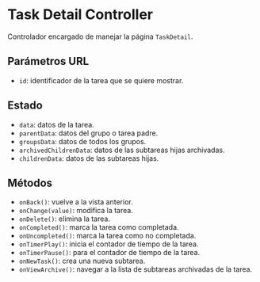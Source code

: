 

<Meta title="Controller/Task Detail Controller" component={TaskDetailController} />

# Task Detail Controller

Controlador encargado de manejar la página `TaskDetail`.

## Parámetros URL
- `id`: identificador de la tarea que se quiere mostrar.

## Estado
- `data`: datos de la tarea.
- `parentData`: datos del grupo o tarea padre.
- `groupsData`: datos de todos los grupos.
- `archivedChildrenData`: datos de las subtareas hijas archivadas.
- `childrenData`: datos de las subtareas hijas.

## Métodos
- `onBack()`: vuelve a la vista anterior.
- `onChange(value)`: modifica la tarea.
- `onDelete()`: elimina la tarea.
- `onCompleted()`: marca la tarea como completada.
- `onUncompleted()`: marca la tarea como no completada.
- `onTimerPlay()`: inicia el contador de tiempo de la tarea.
- `onTimerPause()`: para el contador de tiempo de la tarea.
- `onNewTask()`: crea una nueva subtarea.
- `onViewArchive()`: navegar a la lista de subtareas archivadas de la tarea.
